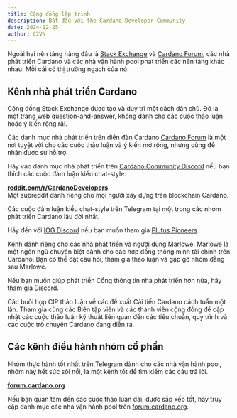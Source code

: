 ```yaml
---
title: Cộng đồng lập trình
description: Bắt đầu với the Cardano Developer Community
date: 2024-12-25
author: C2VN
---
```


Ngoài hai nền tảng hàng đầu là [Stack Exchange](https://cardano.stackexchange.com) và [Cardano Forum](https://forum.cardano.org/c/developers/29), các nhà phát triển Cardano và các nhà vận hành pool phát triển các nền tảng khác nhau. Mỗi cái có thị trường ngách của nó.

## Kênh nhà phát triển Cardano

Cộng đồng Stack Exchange được tạo và duy trì một cách dân chủ. Đó là một trang web question-and-answer, không dành cho các cuộc thảo luận hoặc ý kiến ​​rộng rãi.

Các danh mục nhà phát triển trên diễn đàn Cardano [Cardano Forum](https://forum.cardano.org/c/developers/29) là một nơi tuyệt vời cho các cuộc thảo luận và ý kiến ​​mở rộng, nhưng cũng để nhận được sự hỗ trợ.

Hãy vào danh mục nhà phát triển trên [Cardano Community Discord](https://discord.gg/kfATXEENPD) nếu bạn thích các cuộc đàm luận kiểu chat-style.

[**reddit.com/r/CardanoDevelopers**](https://www.reddit.com/r/CardanoDevelopers/)  
Một subreddit dành riêng cho mọi người xây dựng trên blockchain Cardano.

Các cuộc đàm luận kiểu chat-style trên Telegram tại một trong các nhóm phát triển Cardano lâu đời nhất.

Hãy đến với [IOG Discord](https://discord.com/invite/w6TwW9bGA6) nếu bạn muốn tham gia [Plutus Pioneers](../smart-contracts/plutus#getting-started-with-the-plutus-pioneer-program).

Kênh dành riêng cho các nhà phát triển và người dùng Marlowe. Marlowe là một ngôn ngữ chuyên biệt dành cho các hợp đồng thông minh tài chính trên Cardano. Bạn có thể đặt câu hỏi, tham gia thảo luận và gặp gỡ nhóm đằng sau Marlowe.

Nếu bạn muốn giúp phát triển Cổng thông tin nhà phát triển hơn nữa, hãy tham gia [Discord](https://discord.gg/Exe6XmqKDx).

Các buổi họp CIP thảo luận về các đề xuất Cải tiến Cardano cách tuần một lần. Tham gia cùng các Biên tập viên và các thành viên cộng đồng để cập nhật các cuộc thảo luận kỹ thuật liên quan đến các tiêu chuẩn, quy trình và các cuộc trò chuyện Cardano đang diễn ra.

## Các kênh điều hành nhóm cổ phần

Nhóm thực hành tốt nhất trên Telegram dành cho các nhà vận hành pool, nhóm này hết sức sôi nổi, là một kênh tốt để tìm kiếm các câu trả lời.

[**forum.cardano.org**](https://forum.cardano.org/c/staking-delegation/156)

Nếu bạn quan tâm đến các cuộc thảo luận dài, được sắp xếp tốt, hãy truy cập danh mục các nhà vận hành pool trên [forum.cardano.org](https://forum.cardano.org/c/staking-delegation/156).
